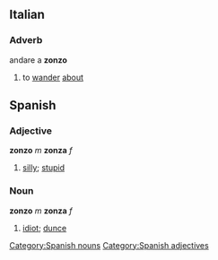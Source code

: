 ==Italian==
===Adverb===
andare a '''zonzo'''
# to [[wander]] [[about]]

== Spanish ==
=== Adjective ===
'''zonzo''' ''m'' '''zonza''' ''f''
# [[silly]]; [[stupid]]

=== Noun ===
'''zonzo''' ''m'' '''zonza''' ''f''
# [[idiot]]; [[dunce]]

[[Category:Spanish nouns]]
[[Category:Spanish adjectives]]